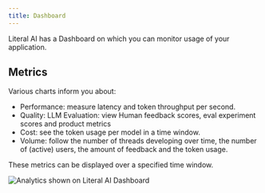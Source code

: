 ```yaml
---
title: Dashboard
---
```


Literal AI has a Dashboard on which you can monitor usage of your application.

## Metrics

Various charts inform you about: 

* Performance: measure latency and token throughput per second.
* Quality: LLM Evaluation: view Human feedback scores, eval experiment scores and product metrics
* Cost: see the token usage per model in a time window. 
* Volume: follow the number of threads developing over time, the number of (active) users, the amount of feedback and the token usage. 

These metrics can be displayed over a specified time window.

<Frame caption="Literal AI Dashboard">
  <img src="/images/dashboard.png" alt="Analytics shown on Literal AI Dashboard" />
</Frame>